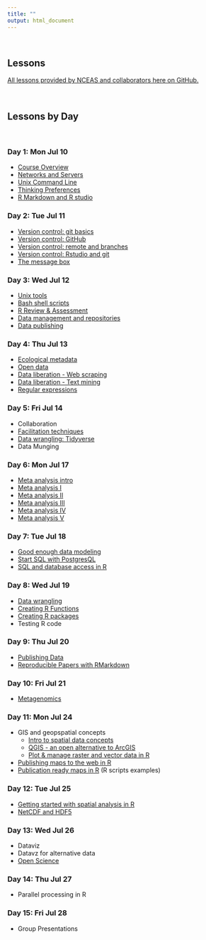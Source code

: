 ```yaml
---
title: ""
output: html_document
---
```

<br>

## **Lessons**

[All lessons provided by NCEAS and collaborators here on GitHub.](https://github.com/NCEAS/oss-lessons)

<br>

## **Lessons by Day**

<br>

### Day 1: Mon Jul 10
- [Course Overview](https://nceas.github.io/oss-lessons/course-overview/course-overview.html#/)
- [Networks and Servers](https://nceas.github.io/oss-lessons/servers-networks-command-line/1-servers-net.html)
- [Unix Command Line](https://nceas.github.io/oss-lessons/servers-networks-command-line/2-commandline-intro.html)
- [Thinking Preferences](https://nceas.github.io/oss-lessons/thinking-preferences/thinking-preferences.html#/)
- [R Markdown and R studio](https://github.com/NCEAS/oss-lessons/blob/gh-pages/rmarkdown-rstudio/rmarkdown-rstudio.Rmd)

### Day 2: Tue Jul 11
- [Version control: git basics](https://nceas.github.io/oss-lessons/version-control/1-git-basics.html)
- [Version control: GitHub](https://nceas.github.io/oss-lessons/version-control/2-GitHub.html)
- [Version control: remote and branches](https://nceas.github.io/oss-lessons/version-control/3-git-remote.html)
- [Version control: Rstudio and git](https://nceas.github.io/oss-lessons/version-control/4-getting-started-with-git-in-RStudio.html)
- [The message box](https://nceas.github.io/oss-lessons/message-box/message-box.html#/)

### Day 3: Wed Jul 12
- [Unix tools](https://nceas.github.io/oss-lessons/servers-networks-command-line/2-commandline-intro.html)
- [Bash shell scripts](https://nceas.github.io/oss-lessons/servers-networks-command-line/3-bash-loops.html)
- [R Review & Assessment](https://nceas.github.io/oss-lessons/r-review-and-assessment/r-review-and-assessment.html)
- [Data management and repositories](https://nceas.github.io/oss-lessons/data-repositories/data-repositories.html)
- [Data publishing](https://nceas.github.io/oss-lessons/publishing-data/upload-data.html)

### Day 4: Thu Jul 13
- [Ecological metadata](https://nceas.github.io/oss-lessons/ecological-metadata/ecological-metadata.html)
- [Open data](https://nceas.github.io/oss-lessons/open-data-in-r/open-data-in-r.html)
- [Data liberation - Web scraping](https://nceas.github.io/oss-lessons/data-liberation/intro-webscraping.html)
- [Data liberation - Text mining](https://nceas.github.io/oss-lessons/data-liberation/intro-text-mining.html)
- [Regular expressions](https://nceas.github.io/oss-lessons/regular-expressions/regular-expressions.html)

### Day 5: Fri Jul 14
- Collaboration
- [Facilitation techniques](https://nceas.github.io/oss-lessons/meeting-facilitation/meeting-facilitation.html#/)
- [Data wrangling: Tidyverse](https://nceas.github.io/oss-lessons/data-wrangling/tidyverse.html)
- Data Munging

### Day 6: Mon Jul 17
- [Meta analysis intro](https://nceas.github.io/oss-lessons/meta-analysis/index.html)
- [Meta analysis I](https://nceas.github.io/oss-lessons/meta-analysis/step1.html)
- [Meta analysis II](https://nceas.github.io/oss-lessons/meta-analysis/step2.html)
- [Meta analysis III](https://nceas.github.io/oss-lessons/meta-analysis/step3.html)
- [Meta analysis IV](https://nceas.github.io/oss-lessons/meta-analysis/step4.html)
- [Meta analysis V](https://nceas.github.io/oss-lessons/meta-analysis/step5.html)

### Day 7: Tue Jul 18
- [Good enough data modeling](https://nceas.github.io/oss-lessons/sql-database/01-sql-database-intro.html)
- [Start SQL with PostgresQL](https://nceas.github.io/oss-lessons/sql-database/02-sql-start.html)
- [SQL and database access in R](https://nceas.github.io/oss-lessons/sql-database-access-in-r/sql-database-access-in-r.html)

### Day 8: Wed Jul 19
- [Data wrangling](https://nceas.github.io/oss-lessons/data-munging-qa-qc-cleaning/data-munging-qa-qc-cleaning.html)
- [Creating R Functions](https://nceas.github.io/oss-lessons/creating-r-functions/creating-r-functions.html)
- [Creating R packages](https://nceas.github.io/oss-lessons/creating-r-packages/creating-r-packages.html)
- Testing R code

### Day 9: Thu Jul 20

- [Publishing Data](https://github.com/NCEAS/oss-lessons/tree/gh-pages/publishing-data)
- [Reproducible Papers with RMarkdown](https://nceas.github.io/oss-lessons/reproducible-papers-with-rmd/reproducible-papers-with-rmd.html)


### Day 10: Fri Jul 21
- [Metagenomics](https://nceas.github.io/oss-lessons/metagenomics/)

### Day 11: Mon Jul 24
- GIS and geopspatial concepts
    - [Intro to spatial data concepts](https://nceas.github.io/oss-lessons/spatial-data-gis-law/1-mon-spatial-data-intro.html)
    - [QGIS - an open alternative to ArcGIS](https://nceas.github.io/oss-lessons/spatial-data-gis-law/2-mon-intro-to-open-gis-qgis.html)
    - [Plot & manage raster and vector data in R](https://nceas.github.io/oss-lessons/spatial-data-gis-law/3-mon-intro-gis-in-r.html)
- [Publishing maps to the web in R](https://nceas.github.io/oss-lessons/publishing-maps-to-the-web-in-r/publishing-maps-to-the-web-in-r.html)
- [Publication ready maps in R](https://github.com/NCEAS/oss-lessons/tree/gh-pages/publication-ready-maps-in-r) (R scripts examples)

### Day 12: Tue Jul 25
- [Getting started with spatial analysis in R](https://nceas.github.io/oss-lessons/spatial-data-gis-law/4-tues-spatial-analysis-in-r.html)
- [NetCDF and HDF5](https://nceas.github.io/oss-lessons/spatial-data-gis-law/tues-intro-hierarchical-formats.html)

### Day 13: Wed Jul 26
- Dataviz
- Datavz for alternative data
- [Open Science](https://speakerdeck.com/cjlortie/open-science-and-the-spells-that-you-ought-to-know)

### Day 14: Thu Jul 27
- Parallel processing in R

### Day 15: Fri Jul 28
- Group Presentations

